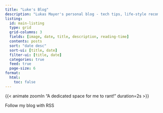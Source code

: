 ```yaml
---
title: "Luke's Blog"
description: "Lukas Mayer's personal blog - tech tips, life-style recommendations, software development, research, data science"
listing:
  id: main-listing
  type: grid
  grid-columns: 3
  fields: [image, date, title, description, reading-time]
  contents: posts
  sort: "date desc"
  sort-ui: [title, date]
  filter-ui: [title, date]
  categories: true
  feed: true
  page-size: 6
format: 
  html:
    toc: false
---
```


<div class="quarto-content hidden">
</div>

<style>
.description {
    display: none;
}
</style>




<script>
  window.addEventListener("load", function() {
    var content = document.querySelector(".quarto-content");
    if (content) {
      content.classList.remove("hidden");  // Remove the hidden class to allow transition
      content.classList.add("fade-in");    // Add the fade-in class for the transition effect
    }
  });
</script>

:::{.column-page-inset-left}
{{< animate zoomIn "A dedicated space for me to rant!" duration=2s >}}

::: {.animate__animated .animate__fadeIn}
:::{#main-listing}
:::


Follow my blog with RSS
<a href="blog_index.xml" target="_blank">
    <i class="bi bi-rss"></i>
</a>
:::
:::


